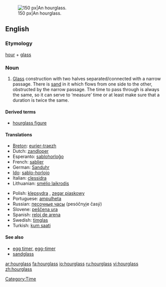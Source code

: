 [[Image:Wooden_hourglass.jpg|thumb|right|150 px|An hourglass.]]
==English==
{{wikipedia}}

===Etymology===
[[hour]] + [[glass]]

===Noun===
{{en-noun|sg=[[hour]][[glass]]|es}}

# [[glass|Glass]] construction with two halves separated/connected with a narrow passage. There is [[sand]] in it which flows from one side to the other, obstructed by the narrow passage. The time to pass through is always the same, so it can serve to ‘measure’ time or at least make sure that a duration is twice the same.

====Derived terms====
*[[hourglass figure]]

====Translations====
{{top}}
*[[Breton]]: [[eurier-traezh]] {{m}}
*Dutch: [[zandloper]] {{m}}
*Esperanto: [[sablohorloĝo]]
*French: [[sablier]] {{m}}
*German: [[Sanduhr]] {{f}}
*[[Ido]]: [[sablo-horlojo]]
*Italian: [[clessidra]] {{f}}
*Lithuanian: [[smėlio laikrodis]] {{m}}
{{mid}}
*Polish: [[klepsydra]] {{f}}, [[zegar piaskowy]] {{m}}
*Portuguese: [[ampulheta]] {{f}}
*Russian: [[песочные часы]] (pesóčnyje časý) {{mpl}}
*Slovene: [[peščena ura]] {{f}}
*Spanish: [[reloj de arena]] {{m}}
*Swedish: [[timglas]] {{n}}
*Turkish: [[kum saati]]
{{bottom}}

====See also====
*[[egg timer]], [[egg-timer]]
*[[sandglass]]

[[Category:Time]]

[[ar:hourglass]]
[[fa:hourglass]]
[[io:hourglass]]
[[ru:hourglass]]
[[vi:hourglass]]
[[zh:hourglass]]